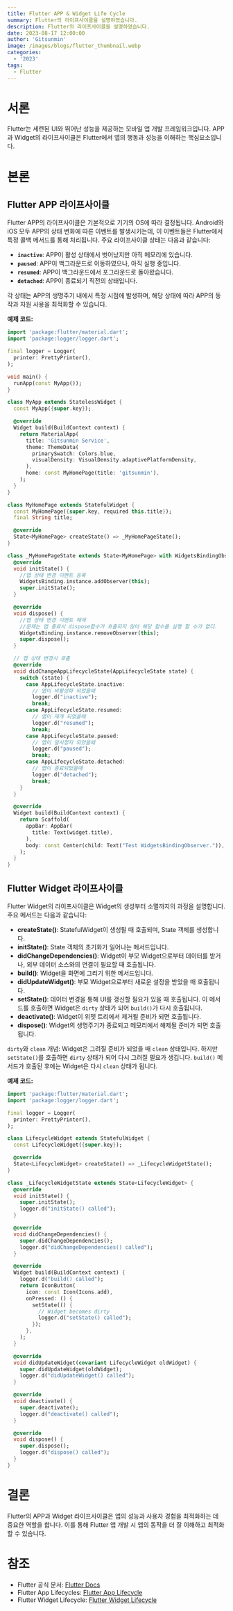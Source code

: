 ```yaml
---
title: Flutter APP & Widget Life Cycle
summary: Flutter의 라이프사이클을 설명하였습니다.
description: Flutter의 라이프사이클을 설명하였습니다.
date: 2023-08-17 12:00:00
author: 'Gitsunmin'
image: /images/blogs/flutter_thumbnail.webp
categories:
  - '2023'
tags:
  - Flutter
---
```


# 서론

Flutter는 세련된 UI와 뛰어난 성능을 제공하는 모바일 앱 개발 프레임워크입니다. APP과 Widget의 라이프사이클은 Flutter에서 앱의 행동과 성능을 이해하는 핵심요소입니다.

# 본론

## **Flutter APP 라이프사이클**

Flutter APP의 라이프사이클은 기본적으로 기기의 OS에 따라 결정됩니다. Android와 iOS 모두 APP의 상태 변화에 따른 이벤트를 발생시키는데, 이 이벤트들은 Flutter에서 특정 콜백 메서드를 통해 처리됩니다. 주요 라이프사이클 상태는 다음과 같습니다:

- **`inactive`**: APP이 활성 상태에서 벗어났지만 아직 메모리에 있습니다.
- **`paused`**: APP이 백그라운드로 이동하였으나, 아직 실행 중입니다.
- **`resumed`**: APP이 백그라운드에서 포그라운드로 돌아왔습니다.
- **`detached`**: APP이 종료되기 직전의 상태입니다.

각 상태는 APP의 생명주기 내에서 특정 시점에 발생하며, 해당 상태에 따라 APP의 동작과 자원 사용을 최적화할 수 있습니다.

**예제 코드:**

```dart
import 'package:flutter/material.dart';
import 'package:logger/logger.dart';

final logger = Logger(
  printer: PrettyPrinter(),
);

void main() {
  runApp(const MyApp());
}

class MyApp extends StatelessWidget {
  const MyApp({super.key});

  @override
  Widget build(BuildContext context) {
    return MaterialApp(
      title: 'Gitsunmin Service',
      theme: ThemeData(
        primarySwatch: Colors.blue,
        visualDensity: VisualDensity.adaptivePlatformDensity,
      ),
      home: const MyHomePage(title: 'gitsunmin'),
    );
  }
}

class MyHomePage extends StatefulWidget {
  const MyHomePage({super.key, required this.title});
  final String title;

  @override
  State<MyHomePage> createState() => _MyHomePageState();
}

class _MyHomePageState extends State<MyHomePage> with WidgetsBindingObserver {
  @override
  void initState() {
    //앱 상태 변경 이벤트 등록
    WidgetsBinding.instance.addObserver(this);
    super.initState();
  }

  @override
  void dispose() {
    //앱 상태 변경 이벤트 해제
    //문제는 앱 종료시 dispose함수가 호출되지 않아 해당 함수를 실행 할 수가 없다.
    WidgetsBinding.instance.removeObserver(this);
    super.dispose();
  }

  // 앱 상태 변경시 호출
  @override
  void didChangeAppLifecycleState(AppLifecycleState state) {
    switch (state) {
      case AppLifecycleState.inactive:
        // 앱이 비활성화 되었을때
        logger.d("inactive");
        break;
      case AppLifecycleState.resumed:
        // 앱이 재개 되었을때
        logger.d("resumed");
        break;
      case AppLifecycleState.paused:
        // 앱이 일시정지 되었을때
        logger.d("paused");
        break;
      case AppLifecycleState.detached:
        // 앱이 종료되었을때
        logger.d("detached");
        break;
    }
  }

  @override
  Widget build(BuildContext context) {
    return Scaffold(
      appBar: AppBar(
        title: Text(widget.title),
      ),
      body: const Center(child: Text("Test WidgetsBindingObserver.")),
    );
  }
}
```

## **Flutter Widget 라이프사이클**

Flutter Widget의 라이프사이클은 Widget의 생성부터 소멸까지의 과정을 설명합니다. 주요 메서드는 다음과 같습니다:

- **createState()**: StatefulWidget이 생성될 때 호출되며, State 객체를 생성합니다.
- **initState()**: State 객체의 초기화가 일어나는 메서드입니다.
- **didChangeDependencies()**: Widget이 부모 Widget으로부터 데이터를 받거나, 외부 데이터 소스와의 연결이 필요할 때 호출됩니다.
- **build()**: Widget을 화면에 그리기 위한 메서드입니다.
- **didUpdateWidget()**: 부모 Widget으로부터 새로운 설정을 받았을 때 호출됩니다.
- **setState()**: 데이터 변경을 통해 UI를 갱신할 필요가 있을 때 호출됩니다. 이 메서드를 호출하면 Widget은 `dirty` 상태가 되어 `build()`가 다시 호출됩니다.
- **deactivate()**: Widget이 위젯 트리에서 제거될 준비가 되면 호출됩니다.
- **dispose()**: Widget의 생명주기가 종료되고 메모리에서 해제될 준비가 되면 호출됩니다.

`dirty`와 `clean` 개념: Widget은 그려질 준비가 되었을 때 `clean` 상태입니다. 하지만 `setState()`를 호출하면 `dirty` 상태가 되어 다시 그려질 필요가 생깁니다. `build()` 메서드가 호출된 후에는 Widget은 다시 `clean` 상태가 됩니다.

**예제 코드:**

```dart
import 'package:flutter/material.dart';
import 'package:logger/logger.dart';

final logger = Logger(
  printer: PrettyPrinter(),
);

class LifecycleWidget extends StatefulWidget {
  const LifecycleWidget({super.key});

  @override
  State<LifecycleWidget> createState() => _LifecycleWidgetState();
}

class _LifecycleWidgetState extends State<LifecycleWidget> {
  @override
  void initState() {
    super.initState();
    logger.d("initState() called");
  }

  @override
  void didChangeDependencies() {
    super.didChangeDependencies();
    logger.d("didChangeDependencies() called");
  }

  @override
  Widget build(BuildContext context) {
    logger.d("build() called");
    return IconButton(
      icon: const Icon(Icons.add),
      onPressed: () {
        setState(() {
          // Widget becomes dirty
          logger.d("setState() called");
        });
      },
    );
  }

  @override
  void didUpdateWidget(covariant LifecycleWidget oldWidget) {
    super.didUpdateWidget(oldWidget);
    logger.d("didUpdateWidget() called");
  }

  @override
  void deactivate() {
    super.deactivate();
    logger.d("deactivate() called");
  }

  @override
  void dispose() {
    super.dispose();
    logger.d("dispose() called");
  }
}
```

# 결론

Flutter의 APP과 Widget 라이프사이클은 앱의 성능과 사용자 경험을 최적화하는 데 중요한 역할을 합니다. 이를 통해 Flutter 앱 개발 시 앱의 동작을 더 잘 이해하고 최적화 할 수 있습니다.

# 참조

- Flutter 공식 문서: [Flutter Docs](https://flutter.dev/docs)
- Flutter App Lifecycles: [Flutter App Lifecycle](https://api.flutter.dev/flutter/dart-ui/AppLifecycleState.html)
- Flutter Widget Lifecycle: [Flutter Widget Lifecycle](https://api.flutter.dev/flutter/widgets/State-class.html)
